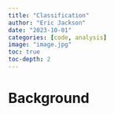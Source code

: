 ```yaml
---
title: "Classification"
author: "Eric Jackson"
date: "2023-10-01"
categories: [code, analysis]
image: "image.jpg"
toc: true
toc-depth: 2
---
```


# Background
